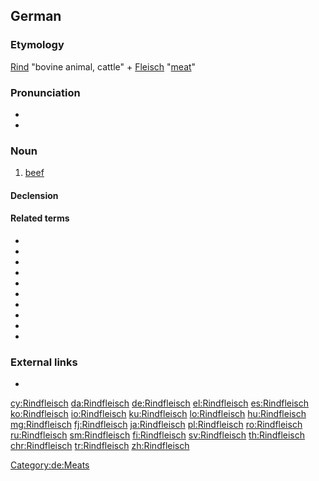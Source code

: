 {{wikipedia|lang=de}}
==German==

===Etymology===
[[Rind]] "bovine animal, cattle" + [[Fleisch]] "[[meat]]"

===Pronunciation===
* {{IPA|/ˈʀɪntflaɪ̯ʃ/|lang=de}}
* {{audio|De-Rindfleisch.ogg|audio|lang=de}}

===Noun===
{{de-noun|n|Rindfleischs|gen2=Rindfleisches|-}}
# [[beef]]

====Declension====
{{de-decl-noun-n|(e)s|n=sg}}

====Related terms====
* {{l|de|Rinderbraten}}
* {{l|de|Rindersteak}}
* {{l|de|Rinderhirte}}
* {{l|de|Rindvieh}}
* {{l|de|Kalbfleisch}}
* {{l|de|Lammfleisch}}
* {{l|de|Hühnerfleisch}}
* {{l|de|Schweinefleisch}}
* {{l|de|Hackfleisch}}
* {{l|de|Fruchtfleisch}}

===External links===
* {{R:Duden}}

[[Category:de:Meats]]

[[cy:Rindfleisch]]
[[da:Rindfleisch]]
[[de:Rindfleisch]]
[[el:Rindfleisch]]
[[es:Rindfleisch]]
[[ko:Rindfleisch]]
[[io:Rindfleisch]]
[[ku:Rindfleisch]]
[[lo:Rindfleisch]]
[[hu:Rindfleisch]]
[[mg:Rindfleisch]]
[[fj:Rindfleisch]]
[[ja:Rindfleisch]]
[[pl:Rindfleisch]]
[[ro:Rindfleisch]]
[[ru:Rindfleisch]]
[[sm:Rindfleisch]]
[[fi:Rindfleisch]]
[[sv:Rindfleisch]]
[[th:Rindfleisch]]
[[chr:Rindfleisch]]
[[tr:Rindfleisch]]
[[zh:Rindfleisch]]